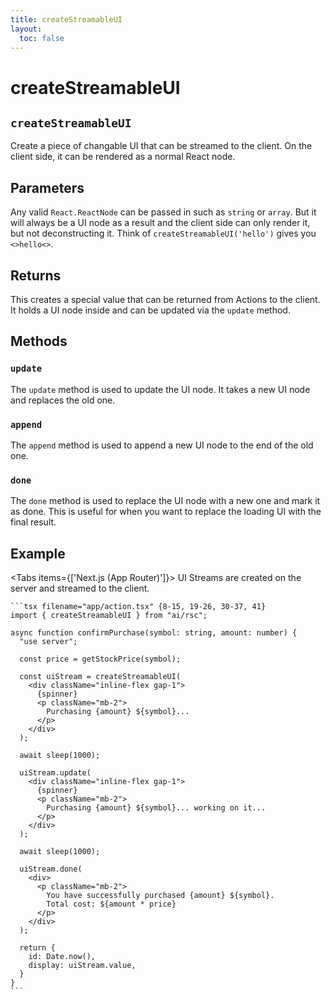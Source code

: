 ```yaml
---
title: createStreamableUI
layout:
  toc: false
---
```



# createStreamableUI

## `createStreamableUI`

Create a piece of changable UI that can be streamed to the client. On the client side, it can be rendered as a normal React node.

## Parameters

Any valid `React.ReactNode` can be passed in such as `string` or `array`. But it will always be a UI node as a result and the client side can only render it, but not deconstructing it. Think of `createStreamableUI('hello')` gives you `<>hello<>`.

## Returns

This creates a special value that can be returned from Actions to the client. It holds a UI node inside and can be updated via the `update` method.

## Methods

### `update`

The `update` method is used to update the UI node. It takes a new UI node and replaces the old one.

### `append`

The `append` method is used to append a new UI node to the end of the old one.

### `done`

The `done` method is used to replace the UI node with a new one and mark it as done. This is useful for when you want to replace the loading UI with the final result.

## Example

<Tabs items={['Next.js (App Router)']}>
  <Tab>
    UI Streams are created on the server and streamed to the client.

    ```tsx filename="app/action.tsx" {8-15, 19-26, 30-37, 41}
    import { createStreamableUI } from "ai/rsc";

    async function confirmPurchase(symbol: string, amount: number) {
      "use server";

      const price = getStockPrice(symbol);

      const uiStream = createStreamableUI(
        <div className="inline-flex gap-1">
          {spinner}
          <p className="mb-2">
            Purchasing {amount} ${symbol}...
          </p>
        </div>
      );

      await sleep(1000);

      uiStream.update(
        <div className="inline-flex gap-1">
          {spinner}
          <p className="mb-2">
            Purchasing {amount} ${symbol}... working on it...
          </p>
        </div>
      );

      await sleep(1000);

      uiStream.done(
        <div>
          <p className="mb-2">
            You have successfully purchased {amount} ${symbol}.
            Total cost: ${amount * price}
          </p>
        </div>
      );

      return {
        id: Date.now(),
        display: uiStream.value,
      }
    }
    ```

  </Tab>
</Tabs>
